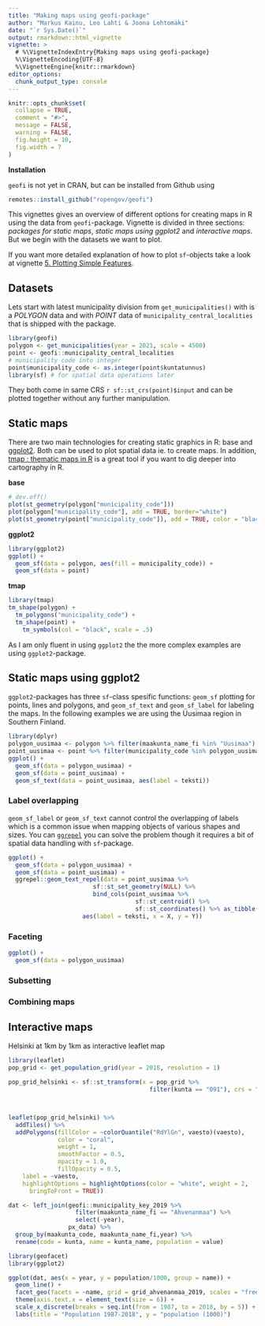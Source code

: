 ```yaml
---
title: "Making maps using geofi-package"
author: "Markus Kainu, Leo Lahti & Joona Lehtomäki"
date: "`r Sys.Date()`"
output: rmarkdown::html_vignette
vignette: >
  # %\VignetteIndexEntry{Making maps using geofi-package}
  %\VignetteEncoding{UTF-8}
  %\VignetteEngine{knitr::rmarkdown}
editor_options: 
  chunk_output_type: console
---
```


```r
knitr::opts_chunk$set(
  collapse = TRUE,
  comment = "#>",
  message = FALSE, 
  warning = FALSE,
  fig.height = 10, 
  fig.width = 7
)
```


**Installation**

`geofi` is not yet in CRAN, but can be installed from Github using

```r
remotes::install_github("ropengov/geofi")
```

This vignettes gives an overview of different options for creating maps in R using the data from `geofi`-package. Vignette is divided in three sections: *packages for static maps*, *static maps using ggplot2* and *interactive maps*. But we begin with the datasets we want to plot.

If you want more detailed explanation of how to plot `sf`-objects take a look at vignette [5. Plotting Simple Features](https://r-spatial.github.io/sf/articles/sf5.html).

## Datasets

Lets start with latest municipality division from `get_municipalities()` with is a *POLYGON* data and with *POINT* data of `municipality_central_localities` that is shipped with the package.

```r
library(geofi)
polygon <- get_municipalities(year = 2021, scale = 4500)
point <- geofi::municipality_central_localities
# municipality code into integer
point$municipality_code <- as.integer(point$kuntatunnus)
library(sf) # for spatial data operations later
```

They both come in same CRS `r sf::st_crs(point)$input` and can be plotted together without any further manipulation.

## Static maps

There are two main technologies for creating static graphics in R: base and [ggplot2](https://ggplot2.tidyverse.org/). Both can be used to plot spatial data ie. to create maps. In addition, [tmap : thematic maps in R](https://mtennekes.github.io/tmap/) is a great tool if you want to dig deeper into cartography in R.


**base**

```r
# dev.off()
plot(st_geometry(polygon["municipality_code"]))
plot(polygon["municipality_code"], add = TRUE, border="white")
plot(st_geometry(point["municipality_code"]), add = TRUE, color = "black")
```

**ggplot2**

```r
library(ggplot2)
ggplot() + 
  geom_sf(data = polygon, aes(fill = municipality_code)) +
  geom_sf(data = point)
```

**tmap**


```r
library(tmap)
tm_shape(polygon) +
  tm_polygons("municipality_code") +
  tm_shape(point) +
    tm_symbols(col = "black", scale = .5) 
```

As I am only fluent in using `ggplot2` the the more complex examples are using `ggplot2`-package.

## Static maps using ggplot2

`ggplot2`-packages has three `sf`-class spesific functions: `geom_sf` plotting for points, lines and polygons, and `geom_sf_text` and `geom_sf_label` for labeling the maps. In the following examples we are using the Uusimaa region in Southern Finland.

```r
library(dplyr)
polygon_uusimaa <- polygon %>% filter(maakunta_name_fi %in% "Uusimaa")
point_uusimaa <- point %>% filter(municipality_code %in% polygon_uusimaa$municipality_code)
ggplot() + 
  geom_sf(data = polygon_uusimaa) + 
  geom_sf(data = point_uusimaa) + 
  geom_sf_text(data = point_uusimaa, aes(label = teksti))
```

### Label overlapping

`geom_sf_label` or `geom_sf_text` cannot control the overlapping of labels which is a common issue when mapping objects of various shapes and sizes. You can [`ggrepel`](https://cran.r-project.org/web/packages/ggrepel/vignettes/ggrepel.html) you can solve the problem though it requires a bit of spatial data handling with `sf`-package.

```r
ggplot() + 
  geom_sf(data = polygon_uusimaa) + 
  geom_sf(data = point_uusimaa) + 
  ggrepel::geom_text_repel(data = point_uusimaa %>%
                        sf::st_set_geometry(NULL) %>%
                        bind_cols(point_uusimaa %>% 
                                    sf::st_centroid() %>% 
                                    sf::st_coordinates() %>% as_tibble()),
                     aes(label = teksti, x = X, y = Y))
```

### Faceting 

```r
ggplot() + 
  geom_sf(data = polygon_uusimaa)


```


### Subsetting



### Combining maps



## Interactive maps











Helsinki at 1km by 1km as interactive leaflet map


```r
library(leaflet)
pop_grid <- get_population_grid(year = 2018, resolution = 1)

pop_grid_helsinki <- sf::st_transform(x = pop_grid %>% 
                                        filter(kunta == "091"), crs = "+proj=longlat +datum=WGS84")



leaflet(pop_grid_helsinki) %>% 
  addTiles() %>% 
  addPolygons(fillColor = ~colorQuantile("RdYlGn", vaesto)(vaesto),
              color = "coral", 
              weight = 1,
              smoothFactor = 0.5,
              opacity = 1.0,
              fillOpacity = 0.5,
    label = ~vaesto,
    highlightOptions = highlightOptions(color = "white", weight = 2,
      bringToFront = TRUE))
```



```r

dat <- left_join(geofi::municipality_key_2019 %>% 
                   filter(maakunta_name_fi == "Ahvenanmaa") %>% 
                   select(-year),
                 px_data) %>% 
  group_by(maakunta_code, maakunta_name_fi,year) %>% 
  rename(code = kunta, name = kunta_name, population = value)

library(geofacet)
library(ggplot2)

ggplot(dat, aes(x = year, y = population/1000, group = name)) + 
  geom_line() + 
  facet_geo(facets = ~name, grid = grid_ahvenanmaa_2019, scales = "free_y") +
  theme(axis.text.x = element_text(size = 6)) +
  scale_x_discrete(breaks = seq.int(from = 1987, to = 2018, by = 5)) +
  labs(title = "Population 1987-2018", y = "population (1000)")
```
